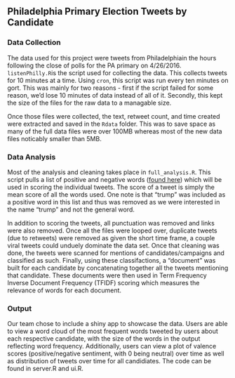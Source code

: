## Philadelphia Primary Election Tweets by Candidate
### Data Collection

The data used for this project were tweets from Philadelphiain the hours following the close of polls for the PA primary on 4/26/2016. `listenPhilly.R`is the script used for collecting the data. This collects tweets for 10 minutes at a time. Using `cron`, this script was run every ten minutes on gort. This was mainly for two reasons - first if the script failed for some reason, we'd lose 10 minutes of data instead of all of it. Secondly, this kept the size of the files for the raw data to a managable size. 

Once those files were collected, the text, retweet count, and time created were extracted and saved in the `Rdata` folder. This was to save space as many of the full data files were over 100MB whereas most of the new data files noticably smaller than 5MB. 

### Data Analysis

Most of the analysis and cleaning takes place in `full_analysis.R`. This script pulls a list of positive and negative words ([found here](https://www.cs.uic.edu/~liub/FBS/sentiment-analysis.html)) which will be used in scoring the individual tweets. The score of a tweet is simply the mean score of all the words used. One note is that "trump" was included as a positive word in this list and thus was removed as we were interested in the name "trump" and not the general word. 

In addition to scoring the tweets, all punctuation was removed and links were also removed. Once all the files were looped over, duplicate tweets (due to retweets) were removed as given the short time frame, a couple viral tweets could unduely dominate the data set. Once that cleaning was done, the tweets were scanned for mentions of candidates/campaigns and classified as such. Finally, using these classifactions, a "document" was built for each candidate by concatenating together all the tweets mentioning that candidate. These documents were then used in Term Frequency Inverse Document Frequency (TFIDF) scoring which measures the relevance of words for each document. 

### Output

Our team chose to include a shiny app to showcase the data. Users are able to view a word cloud of the most frequent words tweeted by users about each respective candidate, with the size of the words in the output reflecting word frequency. Additionally, users can view a plot of valence scores (positive/negative sentiment, with 0 being neutral) over time as well as distribution of tweets over time for all candidiates. The code can be found in server.R and ui.R.







